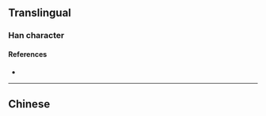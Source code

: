 {{character info}}
==Translingual==

===Han character===
{{Han char|rn=85|rad=水|as=08|sn=11|four=|canj=EHAB|ids=⿰氵帛}}

====References====
* {{Han ref|kx=0633.100|dkj=17708|hdz=31652.060|uh=6DFF|ud=28159}}

----

==Chinese==
{{zh-see|泊|a}}